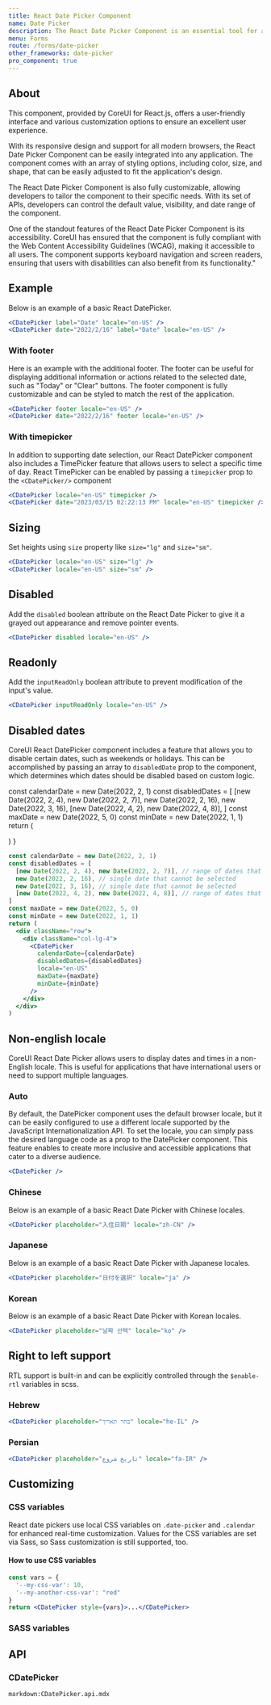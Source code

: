 ```yaml
---
title: React Date Picker Component
name: Date Picker
description: The React Date Picker Component is an essential tool for any React-based application that requires date selection functionality.
menu: Forms
route: /forms/date-picker
other_frameworks: date-picker
pro_component: true
---
```



## About

This component, provided by CoreUI for React.js, offers a user-friendly interface and various customization options to ensure an excellent user experience.

With its responsive design and support for all modern browsers, the React Date Picker Component can be easily integrated into any application. The component comes with an array of styling options, including color, size, and shape, that can be easily adjusted to fit the application's design.

The React Date Picker Component is also fully customizable, allowing developers to tailor the component to their specific needs. With its set of APIs, developers can control the default value, visibility, and date range of the component.

One of the standout features of the React Date Picker Component is its accessibility. CoreUI has ensured that the component is fully compliant with the Web Content Accessibility Guidelines (WCAG), making it accessible to all users. The component supports keyboard navigation and screen readers, ensuring that users with disabilities can also benefit from its functionality."


## Example

Below is an example of a basic React DatePicker.

<Example>
  <div className="row">
    <div className="col-lg-4">
      <CDatePicker label="Date" locale="en-US" />
    </div>
    <div className="col-lg-4">
      <CDatePicker date="2022/2/16" label="Date" locale="en-US" />
    </div>
  </div>
</Example>

```jsx
<CDatePicker label="Date" locale="en-US" />
<CDatePicker date="2022/2/16" label="Date" locale="en-US" />
```

### With footer

Here is an example with the additional footer. The footer can be useful for displaying additional information or actions related to the selected date, such as "Today" or "Clear" buttons. The footer component is fully customizable and can be styled to match the rest of the application.

<Example>
  <div className="row">
    <div className="col-lg-4">
      <CDatePicker footer locale="en-US" />
    </div>
    <div className="col-lg-4">
      <CDatePicker date="2022/2/16" footer locale="en-US" />
    </div>
  </div>
</Example>

```jsx
<CDatePicker footer locale="en-US" />
<CDatePicker date="2022/2/16" footer locale="en-US" />
```

### With timepicker

In addition to supporting date selection, our React DatePicker component also includes a TimePicker feature that allows users to select a specific time of day. React TimePicker can be enabled by passing a `timepicker` prop to the `<CDatePicker/>` component

<Example>
  <div className="row">
    <div className="col-lg-4">
      <CDatePicker locale="en-US" timepicker />
    </div> 
    <div className="col-lg-4">
      <CDatePicker date="2023/03/15 02:22:13 PM" locale="en-US" timepicker />
    </div> 
  </div>
</Example>

```jsx
<CDatePicker locale="en-US" timepicker />
<CDatePicker date="2023/03/15 02:22:13 PM" locale="en-US" timepicker />
```

## Sizing

Set heights using `size` property like `size="lg"` and `size="sm"`.

<Example>
  <div className="row mb-4">
    <div className="col-lg-5">
      <CDatePicker locale="en-US" size="lg" />
    </div>
  </div>
  <div className="row">
    <div className="col-lg-4">
      <CDatePicker locale="en-US" size="sm" />
    </div>
  </div>
</Example>

```jsx
<CDatePicker locale="en-US" size="lg" />
<CDatePicker locale="en-US" size="sm" />
```

## Disabled

Add the `disabled` boolean attribute on the React Date Picker to give it a grayed out appearance and remove pointer events.

<Example>
  <div className="row">
    <div className="col-lg-4">
      <CDatePicker disabled locale="en-US" />
    </div>
  </div>
</Example>

```jsx
<CDatePicker disabled locale="en-US" />
```

## Readonly

Add the `inputReadOnly` boolean attribute to prevent modification of the input's value.

<Example>
  <div className="row">
    <div className="col-lg-4">
      <CDatePicker inputReadOnly locale="en-US" />
    </div>
  </div>
</Example>

```jsx
<CDatePicker inputReadOnly locale="en-US" />
```

## Disabled dates

CoreUI React DatePicker component includes a feature that allows you to disable certain dates, such as weekends or holidays. This can be accomplished by passing an array to `disabledDate` prop to the component, which determines which dates should be disabled based on custom logic.

  const calendarDate = new Date(2022, 2, 1)
  const disabledDates = [
    [new Date(2022, 2, 4), new Date(2022, 2, 7)],
    new Date(2022, 2, 16),
    new Date(2022, 3, 16),
    [new Date(2022, 4, 2), new Date(2022, 4, 8)],
  ]
  const maxDate = new Date(2022, 5, 0)
  const minDate = new Date(2022, 1, 1)
  return (
    <div className="row">
      <div className="col-lg-4">
        <CDatePicker
          calendarDate={calendarDate}
          disabledDates={disabledDates}
          locale="en-US"
          maxDate={maxDate}
          minDate={minDate}
        />
      </div>
    </div>
  )
}

<Example>
  <DisabledDatesExample />
</Example>

```jsx
const calendarDate = new Date(2022, 2, 1)
const disabledDates = [
  [new Date(2022, 2, 4), new Date(2022, 2, 7)], // range of dates that cannot be selected
  new Date(2022, 2, 16), // single date that cannot be selected
  new Date(2022, 3, 16), // single date that cannot be selected
  [new Date(2022, 4, 2), new Date(2022, 4, 8)], // range of dates that cannot be selected
]
const maxDate = new Date(2022, 5, 0)
const minDate = new Date(2022, 1, 1)
return (
  <div className="row">
    <div className="col-lg-4">
      <CDatePicker
        calendarDate={calendarDate}
        disabledDates={disabledDates}
        locale="en-US"
        maxDate={maxDate}
        minDate={minDate}
      />
    </div>
  </div>
)
```

## Non-english locale

CoreUI React Date Picker allows users to display dates and times in a non-English locale. This is useful for applications that have international users or need to support multiple languages. 

### Auto

By default, the DatePicker component uses the default browser locale, but it can be easily configured to use a different locale supported by the JavaScript Internationalization API. To set the locale, you can simply pass the desired language code as a prop to the DatePicker component. This feature enables to create more inclusive and accessible applications that cater to a diverse audience.

<Example>
  <div className="row">
    <div className="col-lg-4">
      <CDatePicker timepicker />
    </div>
  </div>
</Example>

```jsx
<CDatePicker />
```

### Chinese

Below is an example of a basic React Date Picker with Chinese locales.

<Example>
  <div className="row">
    <div className="col-lg-4">
      <CDatePicker placeholder="入住日期" locale="zh-CN" />
    </div>
  </div>
</Example>

```jsx
<CDatePicker placeholder="入住日期" locale="zh-CN" />
```

### Japanese

Below is an example of a basic React Date Picker with Japanese locales.

<Example>
  <div className="row">
    <div className="col-lg-4">
      <CDatePicker placeholder="日付を選択" locale="ja" />
    </div>
  </div>
</Example>

```jsx
<CDatePicker placeholder="日付を選択" locale="ja" />
```

### Korean

Below is an example of a basic React Date Picker with Korean locales.

<Example>
  <div className="row">
    <div className="col-lg-4">
      <CDatePicker placeholder="날짜 선택" locale="ko" />
    </div>
  </div>
</Example>

```jsx
<CDatePicker placeholder="날짜 선택" locale="ko" />
```

## Right to left support

RTL support is built-in and can be explicitly controlled through the `$enable-rtl` variables in scss.

### Hebrew

<Example>
  <div className="row" dir="rtl">
    <div className="col-lg-4">
      <CDatePicker placeholder="בחר תאריך" locale="he-IL" />
    </div>
  </div>
</Example>

```jsx
<CDatePicker placeholder="בחר תאריך" locale="he-IL" />
```

### Persian

<Example>
  <div className="row" dir="rtl">
    <div className="col-lg-4">
      <CDatePicker placeholder="تاریخ شروع" locale="fa-IR" />
    </div>
  </div>
</Example>

```jsx
<CDatePicker placeholder="تاریخ شروع" locale="fa-IR" />
```


## Customizing

### CSS variables

React date pickers use local CSS variables on `.date-picker` and `.calendar` for enhanced real-time customization. Values for the CSS variables are set via Sass, so Sass customization is still supported, too.

<ScssDocs file="_date-picker.scss" capture="date-picker-css-vars"/>

<ScssDocs file="_calendar.scss" capture="calendar-css-vars"/>

#### How to use CSS variables

```jsx
const vars = { 
  '--my-css-var': 10,
  '--my-another-css-var': "red" 
}
return <CDatePicker style={vars}>...</CDatePicker>
```

### SASS variables

<ScssDocs file="_variables.scss" capture="date-picker-variables"/>

<ScssDocs file="_variables.scss" capture="calendar-variables"/>

## API

### CDatePicker

`markdown:CDatePicker.api.mdx`
